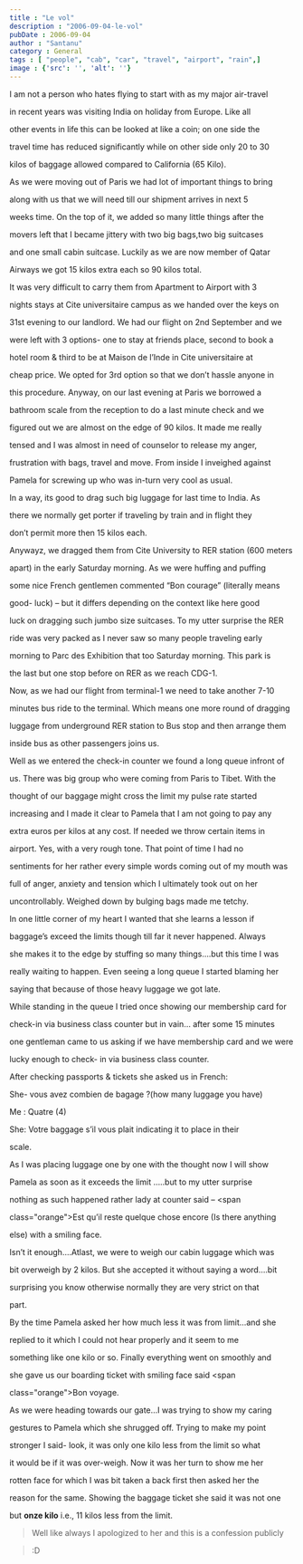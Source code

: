 ```yaml
---
title : "Le vol"
description : "2006-09-04-le-vol"
pubDate : 2006-09-04
author : "Santanu"
category : General
tags : [ "people", "cab", "car", "travel", "airport", "rain",]
image : {'src': '', 'alt': ''}
---
```



I am not a person who hates flying to start with as my major air-travel

in recent years was visiting India on holiday from Europe. Like all

other events in life this can be looked at like a coin; on one side the

travel time has reduced significantly while on other side only 20 to 30

kilos of baggage allowed compared to California (65 Kilo).



  



As we were moving out of Paris we had lot of important things to bring

along with us that we will need till our shipment arrives in next 5

weeks time. On the top of it, we added so many little things after the

movers left that I became jittery with two big bags,two big suitcases

and one small cabin suitcase. Luckily as we are now member of Qatar

Airways we got 15 kilos extra each so 90 kilos total.  

  







It was very difficult to carry them from Apartment to Airport with 3

nights stays at Cite universitaire campus as we handed over the keys on

31st evening to our landlord. We had our flight on 2nd September and we

were left with 3 options- one to stay at friends place, second to book a

hotel room & third to be at Maison de l’Inde in Cite universitaire at

cheap price. We opted for 3rd option so that we don’t hassle anyone in

this procedure. Anyway, on our last evening at Paris we borrowed a

bathroom scale from the reception to do a last minute check and we

figured out we are almost on the edge of 90 kilos. It made me really

tensed and I was almost in need of counselor to release my anger,

frustration with bags, travel and move. From inside I inveighed against

Pamela for screwing up who was in-turn very cool as usual.



  



In a way, its good to drag such big luggage for last time to India. As

there we normally get porter if traveling by train and in flight they

don’t permit more then 15 kilos each.



  



Anywayz, we dragged them from Cite University to RER station (600 meters

apart) in the early Saturday morning. As we were huffing and puffing

some nice French gentlemen commented “Bon courage” (literally means

good- luck) – but it differs depending on the context like here good

luck on dragging such jumbo size suitcases. To my utter surprise the RER

ride was very packed as I never saw so many people traveling early

morning to Parc des Exhibition that too Saturday morning. This park is

the last but one stop before on RER as we reach CDG-1.



  



Now, as we had our flight from terminal-1 we need to take another 7-10

minutes bus ride to the terminal. Which means one more round of dragging

luggage from underground RER station to Bus stop and then arrange them

inside bus as other passengers joins us.



  



Well as we entered the check-in counter we found a long queue infront of

us. There was big group who were coming from Paris to Tibet. With the

thought of our baggage might cross the limit my pulse rate started

increasing and I made it clear to Pamela that I am not going to pay any

extra euros per kilos at any cost. If needed we throw certain items in

airport. Yes, with a very rough tone. That point of time I had no

sentiments for her rather every simple words coming out of my mouth was

full of anger, anxiety and tension which I ultimately took out on her

uncontrollably. Weighed down by bulging bags made me tetchy.



  



In one little corner of my heart I wanted that she learns a lesson if

baggage’s exceed the limits though till far it never happened. Always

she makes it to the edge by stuffing so many things….but this time I was

really waiting to happen. Even seeing a long queue I started blaming her

saying that because of those heavy luggage we got late.



  



While standing in the queue I tried once showing our membership card for

check-in via business class counter but in vain… after some 15 minutes

one gentleman came to us asking if we have membership card and we were

lucky enough to check- in via business class counter.



After checking passports & tickets she asked us in French:



  



She- vous avez combien de bagage ?(how many luggage you have)



Me : Quatre (4)



She: Votre baggage s’il vous plait indicating it to place in their

scale.



As I was placing luggage one by one with the thought now I will show

Pamela as soon as it exceeds the limit …..but to my utter surprise

nothing as such happened rather lady at counter said – <span

class="orange">Est qu’il reste quelque chose encore (Is there anything

else)</span> with a smiling face.



  



Isn’t it enough….Atlast, we were to weigh our cabin luggage which was

bit overweigh by 2 kilos. But she accepted it without saying a word….bit

surprising you know otherwise normally they are very strict on that

part.



  



By the time Pamela asked her how much less it was from limit…and she

replied to it which I could not hear properly and it seem to me

something like one kilo or so. Finally everything went on smoothly and

she gave us our boarding ticket with smiling face said <span

class="orange">Bon voyage</span>.



  



As we were heading towards our gate…I was trying to show my caring

gestures to Pamela which she shrugged off. Trying to make my point

stronger I said- look, it was only one kilo less from the limit so what

it would be if it was over-weigh. Now it was her turn to show me her

rotten face for which I was bit taken a back first then asked her the

reason for the same. Showing the baggage ticket she said it was not one

but **onze kilo** i.e., 11 kilos less from the limit.



  



> Well like always I apologized to her and this is a confession publicly

> :D
